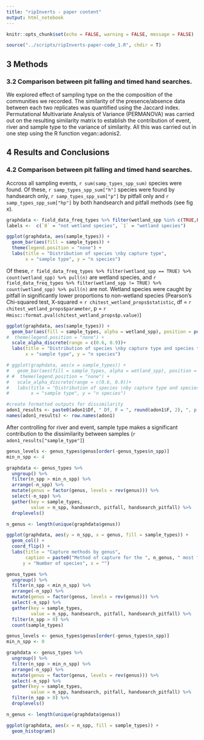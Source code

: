 ```yaml
---
title: "ripInverts - paper content"
output: html_notebook
---
```


```r
knitr::opts_chunk$set(echo = FALSE, warning = FALSE, message = FALSE)
```

```r
source("../scripts/ripInverts-paper-code_1.R", chdir = T)
```

## 3	Methods

### 3.2	Comparison between pit falling and timed hand searches.


We explored effect of sampling type on the the composition of the communities we recorded.  The similarity of the presence/absence data between each two replicates was quantified using the Jaccard index.  Permutational Multivariate Analysis of Variance (PERMANOVA) was carried out on the resulting similarity matrix to establish the contribution of event, river and sample type to the variance of similarity.  All this was carried out in one step using the R function vegan::adonis2.  


## 4	Results and Conclusions

### 4.2	Comparison between pit falling and timed hand searches.
 
Accross all sampling events, `r sum(samp_types_spp_sum)` species were found.  Of these, `r samp_types_spp_sum["h"]` species were found by handsearch only, `r samp_types_spp_sum["p"]` by pitfall only and `r samp_types_spp_sum["hp"]` by both handsearch and pitfall methods (see fig x).    

```r
graphdata <- field_data_freq_types %>% filter(wetland_spp %in% c(TRUE,FALSE))
labels <-  c(`0` = "not wetland species", `1` = "wetland species")

ggplot(graphdata, aes(sample_types)) +
  geom_bar(aes(fill = sample_types)) +
  theme(legend.position = "none") +
  labs(title = "Distribution of species \nby capture type", 
       x = "sample type", y = "n species")
```
Of these, `r field_data_freq_types %>% filter(wetland_spp == TRUE) %>%  count(wetland_spp) %>% pull(n)` are wetland species, and `r field_data_freq_types %>% filter(wetland_spp != TRUE) %>%  count(wetland_spp) %>% pull(n)` are not.  Wetland species were caught by pitfall in significantly lower proportions to non-wetland species (Pearson's Chi-squared test, X-squared = `r chitest_wetland_props$statistic`, df =  `r chitest_wetland_props$parameter`, p = `r Hmisc::format.pval(chitest_wetland_props$p.value)`)



```r
ggplot(graphdata, aes(sample_types)) +
  geom_bar(aes(fill = sample_types, alpha = wetland_spp), position = position_stack()) +
#  theme(legend.position = "none") +
  scale_alpha_discrete(range = c(0.6, 0.9))+
  labs(title = "Distribution of species \nby capture type and species trait", 
       x = "sample type", y = "n species")

# ggplot(graphdata, aes(x = sample_types)) +
#   geom_bar(aes(fill = sample_types, alpha = wetland_spp), position = position_stack(), stat = "prop") +
# #  theme(legend.position = "none") +
#   scale_alpha_discrete(range = c(0.6, 0.9))+
#   labs(title = "Distribution of species \nby capture type and species trait", 
#        x = "sample type", y = "n species")
```



```r
#create formatted outputs for dissimilarity 
adon1_results <- paste0(adon1$Df, " Df, F = ", round(adon1$F, 2), ", p = ", round(adon1$`Pr(>F)`, 4))
names(adon1_results) <- row.names(adon1) 
```
After controlling for river and event, sample type makes a significant contribution to the dissimilarity between samples (`r adon1_results["sample_type"]`)

```r
genus_levels <- genus_types$genus[order(-genus_types$n_spp)]
min_n_spp <- 4

graphdata <- genus_types %>%
  ungroup() %>% 
  filter(n_spp > min_n_spp) %>% 
  arrange(-n_spp) %>%
  mutate(genus = factor(genus, levels = rev(genus))) %>% 
  select(-n_spp) %>% 
  gather(key = sample_types, 
         value = n_spp, handsearch, pitfall, handsearch_pitfall) %>% 
  droplevels()

n_genus <- length(unique(graphdata$genus))

ggplot(graphdata, aes(y = n_spp, x = genus, fill = sample_types)) +
  geom_col() +
  coord_flip() +
  labs(title = "Capture methods by genus", 
       caption = paste0("Method of capture for the ", n_genus, " most fequently captured genera."),
      y = "Number of species", x = "")
```

```r
genus_types %>%
  ungroup() %>% 
  filter(n_spp < min_n_spp) %>% 
  arrange(-n_spp) %>%
  mutate(genus = factor(genus, levels = rev(genus))) %>% 
  select(-n_spp) %>% 
  gather(key = sample_types, 
         value = n_spp, handsearch, pitfall, handsearch_pitfall) %>% 
  filter(n_spp > 0) %>% 
  count(sample_types)
```


```r
genus_levels <- genus_types$genus[order(-genus_types$n_spp)]
min_n_spp <- 0

graphdata <- genus_types %>%
  ungroup() %>% 
  filter(n_spp > min_n_spp) %>% 
  arrange(-n_spp) %>%
  mutate(genus = factor(genus, levels = rev(genus))) %>% 
  select(-n_spp) %>% 
  gather(key = sample_types, 
         value = n_spp, handsearch, pitfall, handsearch_pitfall) %>% 
  filter(n_spp > 0) %>% 
  droplevels()

n_genus <- length(unique(graphdata$genus))

ggplot(graphdata, aes(x = n_spp, fill = sample_types)) +
  geom_histogram() 
```







